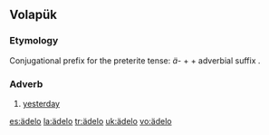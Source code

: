 ==Volapük==

===Etymology===
Conjugational prefix for the preterite tense: ''ä-'' + {{term|del||day|lang=vo}} + adverbial suffix {{term|-o|lang=vo}}.

===Adverb===
{{infl|vo|adverb}}

# [[yesterday]]

[[es:ädelo]]
[[la:ädelo]]
[[tr:ädelo]]
[[uk:ädelo]]
[[vo:ädelo]]